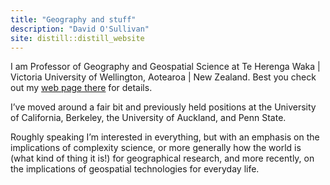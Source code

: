 ```yaml
---
title: "Geography and stuff"
description: "David O'Sullivan"
site: distill::distill_website
---
```


I am Professor of Geography and Geospatial Science at Te Herenga Waka | Victoria University of Wellington, Aotearoa | New Zealand. Best you check out my [web page there](https://www.victoria.ac.nz/sgees/about/staff/david-osullivan) for details.  

I've moved around a fair bit and previously held positions at the University of California, Berkeley, the University of Auckland, and Penn State.

Roughly speaking I'm interested in everything, but with an emphasis on the implications of complexity science, or more generally how the world is (what kind of thing it is!) for geographical research, and more recently, on the implications of geospatial technologies for everyday life.
